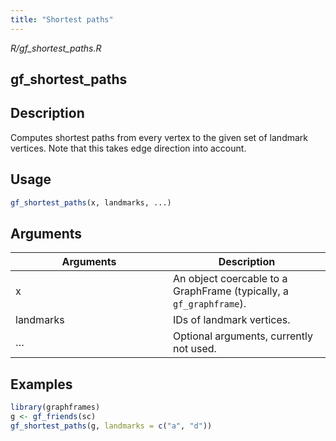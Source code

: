 ```yaml
---
title: "Shortest paths"
---
```


*R/gf_shortest_paths.R*

## gf_shortest_paths

## Description
Computes shortest paths from every vertex to the given set of landmark vertices.   Note that this takes edge direction into account. 


## Usage
```r
gf_shortest_paths(x, landmarks, ...) 
```

## Arguments
|Arguments|Description|
|---|---|
| x | An object coercable to a GraphFrame (typically, a `gf_graphframe`). |
| landmarks | IDs of landmark vertices. |
| ... | Optional arguments, currently not used. |





## Examples
```r
library(graphframes)
g <- gf_friends(sc) 
gf_shortest_paths(g, landmarks = c("a", "d")) 
```


